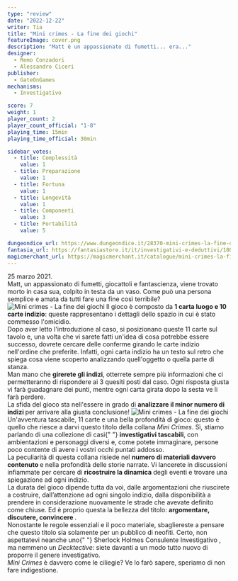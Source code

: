 ```yaml
---
type: "review"
date: "2022-12-22"
writer: Tia
title: "Mini crimes - La fine dei giochi"
featureImage: cover.png
description: "Matt è un appassionato di fumetti... era..."
designer:
  - Remo Conzadori
  - Alessandro Ciceri
publisher:
  - GateOnGames
mechanisms:
  - Investigativo

score: 7
weight: 1
player_count: 2
player_count_official: "1-8"
playing_time: 15min
playing_time_official: 30min

sidebar_votes:
  - title: Complessità
    value: 1
  - title: Preparazione
    value: 1
  - title: Fortuna
    value: 1
  - title: Longevità
    value: 1
  - title: Componenti
    value: 3
  - title: Portabilità
    value: 5

dungeondice_url: https://www.dungeondice.it/28370-mini-crimes-la-fine-dei-giochi.html
fantasia_url: https://fantasiastore.it/it/investigativi-e-deduttivi/18097-mini-crimes-la-fine-dei-giochi.html
magicmerchant_url: https://magicmerchant.it/catalogue/mini-crimes-la-fine-dei-giochi-64076/
---
```


<Setting>
  25 marzo 2021.
  <br />
  Matt, un appassionato di fumetti, giocattoli e fantascienza, viene trovato
  morto in casa sua, colpito in testa da un vaso. Come può una persona semplice
  e amata da tutti fare una fine così terribile?
</Setting>

<img src="./game1.jpg" alt="Mini crimes - La fine dei giochi" />

<Rules>
  Il gioco è composto da <strong>1 carta luogo e 10 carte indizio</strong>:
  queste rappresentano i dettagli dello spazio in cui è stato commesso
  l'omicidio.
  <br />
  Dopo aver letto l'introduzione al caso, si posizionano queste 11 carte sul
  tavolo e, una volta che vi sarete fatti un'idea di cosa potrebbe essere
  successo, dovrete cercare delle conferme girando le carte indizio nell'ordine
  che preferite. Infatti, ogni carta indizio ha un testo sul retro che spiega
  cosa viene scoperto analizzando quell'oggetto o quella parte di stanza.
  <br />
  Man mano che <strong>girerete gli indizi</strong>, otterrete sempre più
  informazioni che ci permetteranno di rispondere ai 3 quesiti posti dal caso.
  Ogni risposta giusta vi farà guadagnare dei punti, mentre ogni carta girata
  dopo la sesta ve li farà perdere. <br />
  La sfida del gioco sta nell'essere in grado di <strong>
    analizzare il minor numero di indizi
  </strong> per arrivare alla giusta conclusione!
</Rules>

<img src="./game2.jpg" alt="Mini crimes - La fine dei giochi" />

<Feedback>
  Un'avventura tascabile, 11 carte e una bella profondità di gioco: questo è
  quello che riesce a darvi questo titolo della collana <em>Mini Crimes</em>.
  Sì, stiamo parlando di una collezione di casi{" "}
  <strong>investigativi tascabili</strong>, con ambientazioni e personaggi
  diversi e, come potete immaginare, persone poco contente di avere i vostri
  occhi puntati addosso. <br />
  La peculiarità di questa collana risiede nel <strong>
    numero di materiali davvero contenuto
  </strong> e nella profondità delle storie narrate. Vi lancerete in discussioni
  infiammate per cercare di <strong>ricostruire la dinamica</strong> degli eventi
  e trovare una spiegazione ad ogni indizio.
  <br />
  La durata del gioco dipende tutta da voi, dalle argomentazioni che riuscirete a
  costruire, dall’attenzione ad ogni singolo indizio, dalla disponibilità a prendere
  in considerazione nuovamente le strade che avevate definito come chiuse. Ed è proprio
  questa la bellezza del titolo: <strong>
    argomentare, discutere, convincere
  </strong>.<br />
  Nonostante le regole essenziali e il poco materiale, sbagliereste a pensare
  che questo titolo sia solamente per un pubblico di neofiti. Certo, non
  aspettatevi neanche uno{" "}
  <Link to="/reviews/sherlock-holmes-consulente-investigativo/">
    Sherlock Holmes Consulente Investigativo
  </Link>
  , ma nemmeno un <em>Decktective</em>: siete davanti a un modo tutto nuovo di proporre
  il genere investigativo.
  <br />
  <em>Mini Crimes</em> è davvero come le ciliegie? Ve lo farò sapere, speriamo di
  non fare indigestione.
</Feedback>
